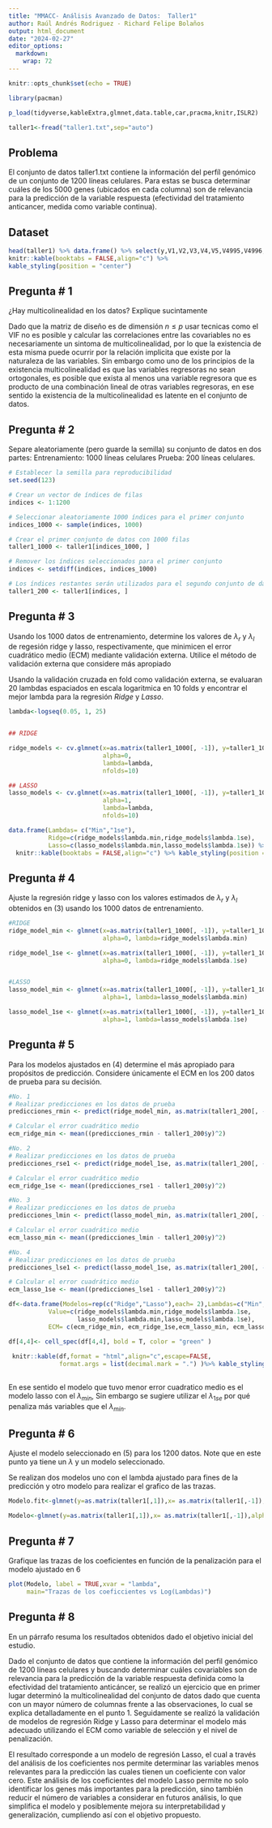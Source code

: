 ```yaml
---
title: "MMACC- Análisis Avanzado de Datos:  Taller1"
author: Raúl Andrés Rodriguez - Richard Felipe Bolaños
output: html_document
date: "2024-02-27"
editor_options: 
  markdown: 
    wrap: 72
---
```


```r
knitr::opts_chunk$set(echo = TRUE)

```

```r

library(pacman)

p_load(tidyverse,kableExtra,glmnet,data.table,car,pracma,knitr,ISLR2)

taller1<-fread("taller1.txt",sep="auto")


```

## Problema

El conjunto de datos taller1.txt contiene la información del perfíl
genómico de un conjunto de 1200 líneas celulares. Para estas se busca
determinar cuáles de los 5000 genes (ubicados en cada columna) son de
relevancia para la predicción de la variable respuesta (efectividad del
tratamiento anticancer, medida como variable continua).

## Dataset

```r

head(taller1) %>% data.frame() %>% select(y,V1,V2,V3,V4,V5,V4995,V4996,V4997,V4998,V4999,V5000) %>% 
knitr::kable(booktabs = FALSE,align="c") %>%
kable_styling(position = "center")


```

## Pregunta \# 1

¿Hay multicolinealidad en los datos? Explique sucintamente

Dado que la matriz de diseño es de dimensión $n\leq p$ usar tecnicas
como el VIF no es posible y calcular las correlaciones entre las
covariables no es necesariamente un sintoma de multicolinealidad, por lo
que la existencia de esta misma puede ocurrir por la relación implicita
que existe por la naturaleza de las variables. Sin embargo como uno de
los principios de la existencia multicolinealidad es que las variables
regresoras no sean ortogonales, es posible que exista al menos una
variable regresora que es producto de una combinación lineal de otras
variables regresoras, en ese sentido la existencia de la
multicolinealidad es latente en el conjunto de datos.

## Pregunta \# 2

Separe aleatoriamente (pero guarde la semilla) su conjunto de datos en
dos partes: Entrenamiento: 1000 líneas celulares Prueba: 200 líneas
celulares.

```r
# Establecer la semilla para reproducibilidad
set.seed(123)

# Crear un vector de índices de filas
indices <- 1:1200

# Seleccionar aleatoriamente 1000 índices para el primer conjunto
indices_1000 <- sample(indices, 1000)

# Crear el primer conjunto de datos con 1000 filas
taller1_1000 <- taller1[indices_1000, ]

# Remover los índices seleccionados para el primer conjunto
indices <- setdiff(indices, indices_1000)

# Los índices restantes serán utilizados para el segundo conjunto de datos
taller1_200 <- taller1[indices, ]
```

## Pregunta \# 3

Usando los 1000 datos de entrenamiento, determine los valores de
$\lambda_r$ y $\lambda_l$ de regesión ridge y lasso, respectivamente,
que minimicen el error cuadrático medio (ECM) mediante validación
externa. Utilice el método de validación externa que considere más
apropiado

Usando la validación cruzada en fold como validación externa, se
evaluaran 20 lambdas espaciados en escala logaritmica en 10 folds y
encontrar el mejor lambda para la regresión *Ridge* y *Lasso*.

```r

lambda<-logseq(0.05, 1, 25)


## RIDGE

ridge_models <- cv.glmnet(x=as.matrix(taller1_1000[, -1]), y=taller1_1000$y,
                          alpha=0, 
                          lambda=lambda,
                          nfolds=10)

## LASSO
lasso_models <- cv.glmnet(x=as.matrix(taller1_1000[, -1]), y=taller1_1000$y,
                          alpha=1, 
                          lambda=lambda,
                          nfolds=10)
```

```r

data.frame(Lambdas= c("Min","1se"),
           Ridge=c(ridge_models$lambda.min,ridge_models$lambda.1se),
           Lasso=c(lasso_models$lambda.min,lasso_models$lambda.1se)) %>% 
  knitr::kable(booktabs = FALSE,align="c") %>% kable_styling(position = "center")


```

## Pregunta \# 4

Ajuste la regresión ridge y lasso con los valores estimados de
$\lambda_r$ y $\lambda_l$ obtenidos en (3) usando los 1000 datos de
entrenamiento.

```r

#RIDGE
ridge_model_min <- glmnet(x=as.matrix(taller1_1000[, -1]), y=taller1_1000$y,
                          alpha=0, lambda=ridge_models$lambda.min)

ridge_model_1se <- glmnet(x=as.matrix(taller1_1000[, -1]), y=taller1_1000$y,
                          alpha=0, lambda=ridge_models$lambda.1se)


#LASSO
lasso_model_min <- glmnet(x=as.matrix(taller1_1000[, -1]), y=taller1_1000$y,
                          alpha=1, lambda=lasso_models$lambda.min)

lasso_model_1se <- glmnet(x=as.matrix(taller1_1000[, -1]), y=taller1_1000$y, 
                          alpha=1, lambda=lasso_models$lambda.1se)
```

## Pregunta \# 5

Para los modelos ajustados en (4) determine el más apropiado para
propósitos de predicción. Considere únicamente el ECM en los 200 datos
de prueba para su decisión.

```r

#No. 1 
# Realizar predicciones en los datos de prueba
predicciones_rmin <- predict(ridge_model_min, as.matrix(taller1_200[, -1]))

# Calcular el error cuadrático medio
ecm_ridge_min <- mean((predicciones_rmin - taller1_200$y)^2)

#No. 2 
# Realizar predicciones en los datos de prueba
predicciones_rse1 <- predict(ridge_model_1se, as.matrix(taller1_200[, -1]))

# Calcular el error cuadrático medio
ecm_ridge_1se <- mean((predicciones_rse1 - taller1_200$y)^2)

#No. 3 
# Realizar predicciones en los datos de prueba
predicciones_lmin <- predict(lasso_model_min, as.matrix(taller1_200[, -1]))

# Calcular el error cuadrático medio
ecm_lasso_min <- mean((predicciones_lmin - taller1_200$y)^2)

#No. 4 
# Realizar predicciones en los datos de prueba
predicciones_lse1 <- predict(lasso_model_1se, as.matrix(taller1_200[, -1]))

# Calcular el error cuadrático medio
ecm_lasso_1se <- mean((predicciones_lse1 - taller1_200$y)^2)


```

```r

df<-data.frame(Modelos=rep(c("Ridge","Lasso"),each= 2),Lambdas=c("Min","1Se"),
           Value=c(ridge_models$lambda.min,ridge_models$lambda.1se,
                   lasso_models$lambda.min,lasso_models$lambda.1se),
           ECM= c(ecm_ridge_min, ecm_ridge_1se,ecm_lasso_min, ecm_lasso_1se))  

df[4,4]<- cell_spec(df[4,4], bold = T, color = "green" )
 
 knitr::kable(df,format = "html",align="c",escape=FALSE,
              format.args = list(decimal.mark = ".") )%>% kable_styling(position = "center") 
  
```

En ese sentido el modelo que tuvo menor error cuadratico medio es el
modelo lasso con el $\lambda_{min}$, Sin embargo se sugiere utilizar el
$\lambda_{1se}$ por qué penaliza más variables que el $\lambda_{min}$.

## Pregunta \# 6

Ajuste el modelo seleccionado en (5) para los 1200 datos. Note que en
este punto ya tiene un $\lambda$ y un modelo seleccionado.

Se realizan dos modelos uno con el lambda ajustado para fines de la
predicción y otro modelo para realizar el grafico de las trazas.

```r

Modelo.fit<-glmnet(y=as.matrix(taller1[,1]),x= as.matrix(taller1[,-1]),alpha = 1,lambda=0.10573713)

Modelo<-glmnet(y=as.matrix(taller1[,1]),x= as.matrix(taller1[,-1]),alpha = 1,lambda=lambda)


```

## Pregunta \# 7

Grafique las trazas de los coeficientes en función de la penalización
para el modelo ajustado en 6

```r

plot(Modelo, label = TRUE,xvar = "lambda",
     main="Trazas de los coeficcientes vs Log(Lambdas)")


```

## Pregunta \# 8

En un párrafo resuma los resultados obtenidos dado el objetivo inicial
del estudio.

Dado el conjunto de datos que contiene la información del perfil
genómico de 1200 líneas celulares y buscando determinar cuáles
covariables son de relevancia para la predicción de la variable
respuesta definida como la efectividad del tratamiento anticáncer, se
realizó un ejercicio que en primer lugar determinó la multicolinealidad
del conjunto de datos dado que cuenta con un mayor número de columnas
frente a las observaciones, lo cual se explica detalladamente en el
punto 1. Seguidamente se realizó la validación de modelos de regresión
Ridge y Lasso para determinar el modelo más adecuado utilizando el ECM
como variable de selección y el nivel de penalización.

El resultado corresponde a un modelo de regresión Lasso, el cual a
través del análisis de los coeficientes nos permite determinar las
variables menos relevantes para la predicción las cuales tienen un
coeficiente con valor cero. Este análisis de los coeficientes del modelo
Lasso permite no solo identificar los genes más importantes para la
predicción, sino también reducir el número de variables a considerar en
futuros análisis, lo que simplifica el modelo y posiblemente mejora su
interpretabilidad y generalización, cumpliendo así con el objetivo
propuesto.

